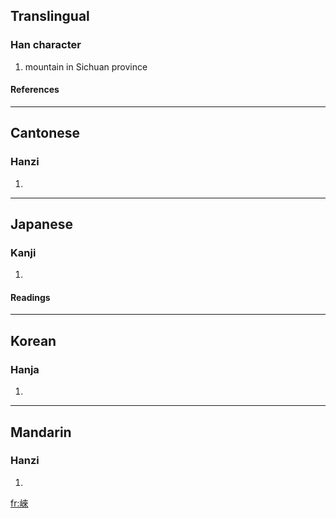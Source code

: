 {{see|崃}}

==Translingual==
===Han character===
{{Han char|rn=46|rad=山|as=08|sn=11|four=2479<sub>8</sub>|canj=山木人人 (UDOO)}}
# mountain in Sichuan province
====References====
{{Han ref|kx=0313.180|dkj=08168|dj=0614.140|hdz=10777.170|uh=5D0D|ud=23821|bh=D4FB|bd=54523}}
----
==Cantonese==
===Hanzi===
{{yue-hanzi|jyut=|y=loi4}}
# {{defn|Cantonese}}
----
==Japanese==
===Kanji===
{{ja-kanji|grade=|rs=山08}}
# {{defn|Japanese}} 
====Readings====
{{ja-readings|on=[[らい]] (rai)|kun=}}
----
==Korean==
===Hanja===
{{ko-hanja|hangeul=래|rv=rae|mr=rae}}
# {{defn|Korean}}
----
==Mandarin==
===Hanzi===
{{cmn-hanzi|sim=崃|pin=[[lái]] ([[lai2]])|wg=lai<sup>2</sup>}}
# {{defn|Mandarin}}

[[fr:崍]]